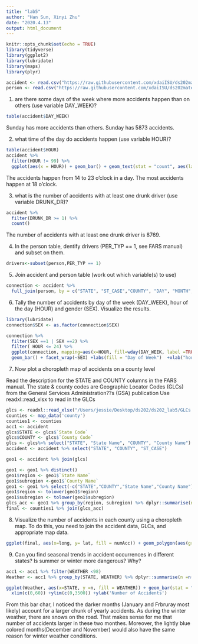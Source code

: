 ```yaml
---
title: "lab5"
author: "Han Sun, Xinyi Zhu"
date: "2020.4.13"
output: html_document
---
```


```r
knitr::opts_chunk$set(echo = TRUE)
library(tidyverse)
library(ggplot2)
library(lubridate)
library(maps)
library(plyr)
```

```r
accident <- read.csv("https://raw.githubusercontent.com/xdaiISU/ds202materials/master/hwlabs/fars2017/accident.csv", stringsAsFactors = FALSE)
person <- read.csv("https://raw.githubusercontent.com/xdaiISU/ds202materials/master/hwlabs/fars2017/person.csv", stringsAsFactors = FALSE)
```

1. are there some days of the week where more accidents happen than on others (use variable DAY_WEEK)?

```r
table(accident$DAY_WEEK)

```

Sunday has more accidents than others. Sunday has 5873 accidents.

2. what time of the day do accidents happen (use variable HOUR)?

```r
table(accident$HOUR)
accident %>% 
  filter(HOUR != 99) %>%
  ggplot(aes(x = HOUR)) + geom_bar() + geom_text(stat = "count", aes(label = stat(count)),vjust=1, color="white", size=2)
```

The accidents happen from 14 to 23 o'clock in a day. The most accidents happen at 18 o'clock.

3. what is the number of accidents with at least one drunk driver (use variable DRUNK_DR)?

```r
accident %>% 
  filter(DRUNK_DR >= 1) %>%
  count()
```

The number of accidents with at least one drunk driver is 8769.

4. In the person table, dentify drivers (PER_TYP == 1, see FARS manual) and subset on them.

```r
drivers<-subset(person,PER_TYP == 1)
```

5. Join accident and person table (work out which variable(s) to use)

```r
connection <- accident %>%
  full_join(person, by = c("STATE", "ST_CASE","COUNTY", "DAY", "MONTH", "HOUR", "MINUTE"))

```


6. Tally the number of accidents by day of the week (DAY_WEEK), hour of the day (HOUR) and gender (SEX). Visualize the results.
```r
library(lubridate)
connection$SEX <- as.factor(connection$SEX)

connection %>% 
  filter(SEX ==1 | SEX ==2) %>%
  filter( HOUR <= 24) %>%
  ggplot(connection, mapping=aes(x=HOUR, fill=wday(DAY_WEEK, label =TRUE) )) + 
  geom_bar() + facet_wrap(~SEX) +labs(fill = "Day of Week")  +xlab("hours")+ggtitle("Accidents by week,hour,and sex")

```


7. Now plot a choropleth map of accidents on a county level

Read the description for the STATE and COUNTY columns in the FARS manual. The state & county codes are Geographic Locator Codes (GLCs) from the General Services Administration??s (GSA) publication
Use readxl::read_xlsx to read in the GLCs
```r
glcs <- readxl::read_xlsx("/Users/jessie/Desktop/ds202/ds202_lab5/GLCs.xlsx")
counties <- map_data('county')
counties1 <- counties
acc1 <- accident
glcs$STATE <- glcs$`State Code`
glcs$COUNTY <- glcs$`County Code`
glcs <- glcs%>% select("STATE", "State Name", "COUNTY", "County Name")
accident <- accident %>% select("STATE", "COUNTY", "ST_CASE")

geo1 <- accident %>% join(glcs)
```
```r
geo1 <- geo1 %>% distinct()
geo1$region <- geo1$`State Name`
geo1$subregion <-geo1$`County Name`
geo1 <- geo1 %>% select(-c("STATE","COUNTY","State Name","County Name"))
geo1$region <- tolower(geo1$region)
geo1$subregion <- tolower(geo1$subregion)
glcs_acc <- geo1 %>% group_by(region, subregion) %>% dplyr::summarise(numAcc =n())
final <- counties1 %>% join(glcs_acc)
```

8. Visualize the number of accidents in each county using a choropleth map. To do this, you need to join the accident data, GLCs, and appropriate map data.
```r
ggplot(final, aes(x=long, y= lat, fill = numAcc)) + geom_polygon(aes(group = group)) +xlab("Longitude") +ylab("Latitude") + labs(fill="Number of Accidents")
```


9. Can you find seasonal trends in accident occurrences in different states? Is summer or winter more dangerous? Why?
```r
acc1 <- acc1 %>% filter(WEATHER <98)
Weather <- acc1 %>% group_by(STATE, WEATHER) %>% dplyr::summarise(n =n())

ggplot(Weather, aes(x=STATE, y =n, fill = WEATHER)) + geom_bar(stat = "identity") +
  xlim(c(0,60)) +ylim(c(0,3500)) +ylab('Number of Accidents')
```
From this bar char, I noticed the darker months (January and Frbruray most likely) account for a larger chunk of yearly accidents. As during the winter weather, there are snows on the road. That makes sense for me that number of accidents larger in these two monthes. Moreover, the lightly blue colored months(December and November) would also have the same reason for winter weather conditions.
